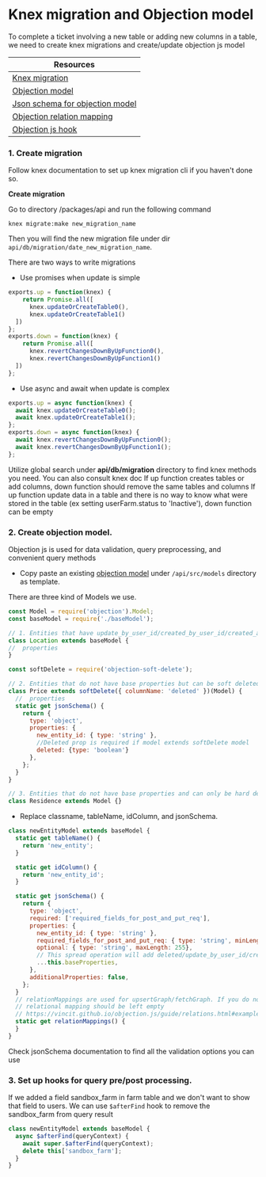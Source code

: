 
<Meta title="Docs/migrationAndObjectionModel" />

# Knex migration and Objection model

<DocCard>
  <Text>To complete a ticket involving a new table or adding new columns in a table, we need to create knex migrations
    and create/update objection js model</Text>
</DocCard>

| Resources |
| --------- |
| [Knex migration](http://knexjs.org/#Migrations) |
| [Objection model](https://vincit.github.io/objection.js/guide/models.html) |
| [Json schema for objection model](https://json-schema.org/draft/2020-12/json-schema-validation.html) |
| [Objection relation mapping](https://vincit.github.io/objection.js/guide/relations.html#examples) |
| [Objection js hook](https://vincit.github.io/objection.js/guide/hooks.html) |

### 1. Create migration

<DocCard>
  <Text>Follow <DocLink href={'http://knexjs.org/#Migrations'}>knex documentation</DocLink> to set up knex migration cli
    if you haven't done so.</Text>
</DocCard>

**Create migration**

Go to directory /packages/api and run the following command

```
knex migrate:make new_migration_name
```

Then you will find the new migration file under dir `api/db/migration/date_new_migration_name`.

There are two ways to write migrations

- Use promises when update is simple

```js
exports.up = function(knex) {
    return Promise.all([
      knex.updateOrCreateTable0(),
      knex.updateOrCreateTable1()
  ])
};
exports.down = function(knex) {
    return Promise.all([
      knex.revertChangesDownByUpFunction0(),
      knex.revertChangesDownByUpFunction1()
  ])
};
```

- Use async and await when update is complex

```js
exports.up = async function(knex) {
  await knex.updateOrCreateTable0();
  await knex.updateOrCreateTable1();
};
exports.down = async function(knex) {
  await knex.revertChangesDownByUpFunction0();
  await knex.revertChangesDownByUpFunction1();
};
```

<DocCard>
  <Text>Utilize global search under <strong>api/db/migration</strong> directory to find knex methods you need.</Text>
  <Text>You can also consult <DocLink href={'http://knexjs.org/#Migrations'}>knex doc</DocLink></Text>
  <Text>If up function creates tables or add columns, down function should remove the same tables and columns</Text>
  <Text>If up function update data in a table and there is no way to know what were stored in the table (ex setting
    userFarm.status to 'Inactive'), down function can be empty</Text>
</DocCard>

### 2. Create objection model.

<DocCard>
  <Text>Objection js is used for data validation, query preprocessing, and convenient query methods</Text>
</DocCard>

- Copy paste an existing [objection model](https://vincit.github.io/objection.js/guide/models.html) under `/api/src/models` directory as template.

There are three kind of Models we use.
```js
const Model = require('objection').Model;
const baseModel = require('./baseModel');

// 1. Entities that have update_by_user_id/created_by_user_id/created_at/updated_at fields and can be soft deleted
class Location extends baseModel {
//  properties
}

const softDelete = require('objection-soft-delete');

// 2. Entities that do not have base properties but can be soft deleted
class Price extends softDelete({ columnName: 'deleted' })(Model) {
  //  properties
  static get jsonSchema() {
    return {
      type: 'object',
      properties: {
        new_entity_id: { type: 'string' },
        //Deleted prop is required if model extends softDelete model
        deleted: {type: 'boolean'}
      },
    };
  }
}

// 3. Entities that do not have base properties and can only be hard deleted
class Residence extends Model {}
```
- Replace classname, tableName, idColumn, and jsonSchema.

```js
class newEntityModel extends baseModel {
  static get tableName() {
    return 'new_entity';
  }

  static get idColumn() {
    return 'new_entity_id';
  }

  static get jsonSchema() {
    return {
      type: 'object',
      required: ['required_fields_for_post_and_put_req'],
      properties: {
        new_entity_id: { type: 'string' },
        required_fields_for_post_and_put_req: { type: 'string', minLength: 1, maxLength: 255 },
        optional: { type: 'string', maxLength: 255},
        // This spread operation will add deleted/update_by_user_id/created_by_user_id/created_at/updated_at properties
        ...this.baseProperties,
      },
      additionalProperties: false,
    };
  }
  // relationMappings are used for upsertGraph/fetchGraph. If you do not need to use those methods in controller,
  // relational mapping should be left empty
  // https://vincit.github.io/objection.js/guide/relations.html#examples
  static get relationMappings() {
  }
}
```

<DocCard>
  <Text>Check <DocLink href={'https://json-schema.org/draft/2020-12/json-schema-validation.html'}>jsonSchema
    documentation</DocLink> to find all the validation options you can use</Text>
</DocCard>

### 3. Set up hooks for query pre/post processing.

If we added a field sandbox_farm in farm table and we don't want to show that field to users. We can use `$afterFind` hook to remove the sandbox_farm from query result

```js
class newEntityModel extends baseModel {
  async $afterFind(queryContext) {
    await super.$afterFind(queryContext);
    delete this['sandbox_farm'];
  }
}
```

<TechStackNavigation />



